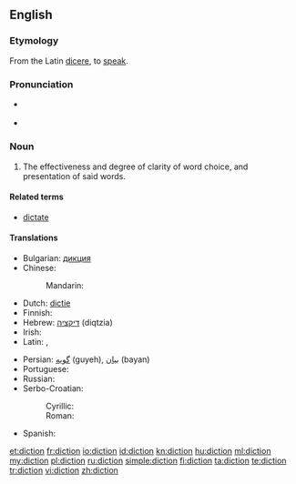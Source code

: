 ==English==

===Etymology===
From the Latin [[dicere]], to [[speak]].

===Pronunciation===
* {{a|UK}} {{IPA|/ˈdɪkʃən/}}
* {{audio|en-us-diction.ogg|Audio (US)}}
*: {{rhymes|ɪkʃən}}

===Noun===
{{en-noun|-}}

# The effectiveness and degree of clarity of word choice, and presentation of said words.

====Related terms====
* [[dictate]]

====Translations====
{{trans-top|clarity of word choice}}
* Bulgarian: [[дикция]]
* Chinese:
*: Mandarin: {{t|zh|吐字|tr=tǔzì|sc=Hani}}
* Dutch: [[dictie]] {{f}}
* Finnish: {{t|fi|sananvalinta}}
* Hebrew: [[דיקציה]] (diqtzia) {{f}}
* Irish: {{t|ga|briathraíocht|f}}
* Latin: {{t|la|dictio}}, {{t|la|eloquium}}
{{trans-mid}}
* Persian: [[گویه]] (guyeh), [[بیان]] (bayan)
* Portuguese: {{t|pt|dicção|f}}
* Russian: {{t|ru|дикция|f|sc=Cyrl|tr=díkcija}}
* Serbo-Croatian:
*: Cyrillic: {{t-|sh|дикција|alt=дѝкција|f}}
*: Roman: {{t-|sh|dikcija|alt=dìkcija|f}}
* Spanish: {{t-|es|dicción|f}}
{{trans-bottom}}

[[et:diction]]
[[fr:diction]]
[[io:diction]]
[[id:diction]]
[[kn:diction]]
[[hu:diction]]
[[ml:diction]]
[[my:diction]]
[[pl:diction]]
[[ru:diction]]
[[simple:diction]]
[[fi:diction]]
[[ta:diction]]
[[te:diction]]
[[tr:diction]]
[[vi:diction]]
[[zh:diction]]